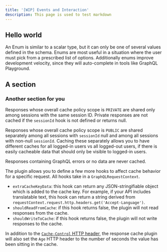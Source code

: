 ```yaml
---
title: '[WIP] Events and Interaction'
description: This page is used to test markdown
---
```


## Hello world

An Enum is similar to a scalar type, but it can only be one of several values defined in the schema. Enums are most useful in a situation where the user must pick from a prescribed list of options. Additionally enums improve development velocity, since they will auto-complete in tools like GraphQL Playground.

## A section

### Another section for you

Responses whose overall cache policy scope is `PRIVATE` are shared only among sessions with the same session ID. Private responses are not cached if the `sessionId` hook is not defined or returns null.

Responses whose overall cache policy scope is `PUBLIC` are shared separately among all sessions with `sessionId` null and among all sessions with non-null `sessionId`. Caching these separately allows you to have different caches for all logged-in users vs all logged-out users, if there is easily cacheable data that should only be visible to logged-in users.

Responses containing GraphQL errors or no data are never cached.

The plugin allows you to define a few more hooks to affect cache behavior for a specific request. All hooks take in a `GraphQLRequestContext`.

- `extraCacheKeyData`: this hook can return any JSON-stringifiable object which is added to the cache key. For example, if your API includes translatable text, this hook can return a string derived from `requestContext.request.http.headers.get('Accept-Language')`.
- `shouldReadFromCache`: if this hook returns false, the plugin will not read responses from the cache.
- `shouldWriteToCache`: if this hook returns false, the plugin will not write responses to the cache.

In addition to the [`Cache-Control` HTTP header](#serving-http-cache-headers), the response cache plugin will also set the `Age` HTTP header to the number of seconds the value has been sitting in the cache.
